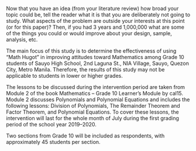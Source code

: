 Now that you have an idea (from  your  literature review) how broad  your topic could be,  tell the reader what it  is that you  are deliberately  not  going to study.  What  aspects of the problem  are outside your interests at this point (or for this paper)?  Then, if you had 3 years and 1,000,000 what are some  of the things you could or would improve about your design, sample, analysis, etc.

The main focus of this study is to determine the effectiveness of using "Math Hugot"  in improving attitudes toward  Mathematics among  Grade 10 students  of Sauyo High School, 2nd Laguna St., NIA Village, Sauyo, Quezon City, Metro Manila. Therefore, the results of this study may not be applicable to students in lower or higher grades.   
 

The lessons to be discussed during the intervention period are taken from Module 2 of the book Mathematics -- Grade 10 
Learner’s Module by cal15. Module 2 discusses Polynomials and Polynomial Equations and includes the following lessons: 
Division of Polynomials, The Remainder Theorem and Factor Theorem, and Polynomial Equations. To cover these lessons, the intervention will last for the whole month of July  during  the first grading period of the school year 2019--2020. 



Two sections from Grade 10 will be included as respondents, with approximately 45 students per section. 




